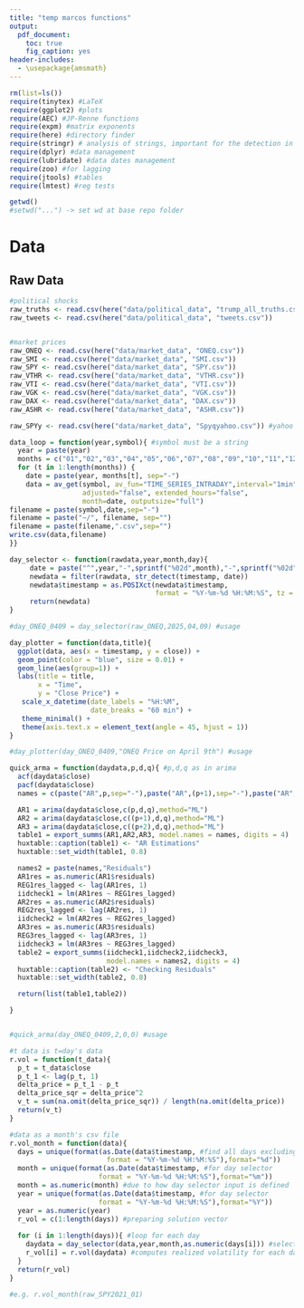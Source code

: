 ```yaml
---
title: "temp marcos functions"
output:
  pdf_document: 
    toc: true
    fig_caption: yes
header-includes:
  - \usepackage{amsmath}
---
```

\newpage

```r
rm(list=ls())
require(tinytex) #LaTeX
require(ggplot2) #plots
require(AEC) #JP-Renne functions
require(expm) #matrix exponents
require(here) #directory finder
require(stringr) # analysis of strings, important for the detection in tweets
require(dplyr) #data management
require(lubridate) #data dates management
require(zoo) #for lagging
require(jtools) #tables
require(lmtest) #reg tests

getwd()
#setwd("...") -> set wd at base repo folder
```

# Data 

## Raw Data
```r

#political shocks
raw_truths <- read.csv(here("data/political_data", "trump_all_truths.csv"))
raw_tweets <- read.csv(here("data/political_data", "tweets.csv"))


#market prices
raw_ONEQ <- read.csv(here("data/market_data", "ONEQ.csv"))
raw_SMI <- read.csv(here("data/market_data", "SMI.csv"))
raw_SPY <- read.csv(here("data/market_data", "SPY.csv")) 
raw_VTHR <- read.csv(here("data/market_data", "VTHR.csv"))
raw_VTI <- read.csv(here("data/market_data", "VTI.csv"))
raw_VGK <- read.csv(here("data/market_data", "VGK.csv"))
raw_DAX <- read.csv(here("data/market_data", "DAX.csv"))
raw_ASHR <- read.csv(here("data/market_data", "ASHR.csv"))

raw_SPYy <- read.csv(here("data/market_data", "Spyqyahoo.csv")) #yahoo

```


```r
data_loop = function(year,symbol){ #symbol must be a string
  year = paste(year)
  months = c("01","02","03","04","05","06","07","08","09","10","11","12")
  for (t in 1:length(months)) {
    date = paste(year, months[t], sep="-")
    data = av_get(symbol, av_fun="TIME_SERIES_INTRADAY",interval="1min",
                  adjusted="false", extended_hours="false",
                  month=date, outputsize="full")
filename = paste(symbol,date,sep="-")
filename = paste("~/", filename, sep="")
filename = paste(filename,".csv",sep="")
write.csv(data,filename)
}}
```

```r
day_selector <- function(rawdata,year,month,day){
     date = paste("^",year,"-",sprintf("%02d",month),"-",sprintf("%02d",day),sep="")
     newdata = filter(rawdata, str_detect(timestamp, date))
     newdata$timestamp = as.POSIXct(newdata$timestamp, 
                                    format = "%Y-%m-%d %H:%M:%S", tz = "EST")
     return(newdata)
}

#day_ONEQ_0409 = day_selector(raw_ONEQ,2025,04,09) #usage
```

```r

day_plotter = function(data,title){
  ggplot(data, aes(x = timestamp, y = close)) +
  geom_point(color = "blue", size = 0.01) +
  geom_line(aes(group=1)) +
  labs(title = title,
       x = "Time",
       y = "Close Price") +
   scale_x_datetime(date_labels = "%H:%M",  
                    date_breaks = "60 min") +
   theme_minimal() +
   theme(axis.text.x = element_text(angle = 45, hjust = 1))
}

#day_plotter(day_ONEQ_0409,"ONEQ Price on April 9th") #usage
```


```r

quick_arma = function(daydata,p,d,q){ #p,d,q as in arima
  acf(daydata$close)
  pacf(daydata$close)
  names = c(paste("AR",p,sep="-"),paste("AR",(p+1),sep="-"),paste("AR",(p+2),sep="-"))

  AR1 = arima(daydata$close,c(p,d,q),method="ML")
  AR2 = arima(daydata$close,c((p+1),d,q),method="ML")
  AR3 = arima(daydata$close,c((p+2),d,q),method="ML")
  table1 = export_summs(AR1,AR2,AR3, model.names = names, digits = 4)
  huxtable::caption(table1) <- "AR Estimations"
  huxtable::set_width(table1, 0.8)

  names2 = paste(names,"Residuals")
  AR1res = as.numeric(AR1$residuals)
  REG1res_lagged <- lag(AR1res, 1)
  iidcheck1 = lm(AR1res ~ REG1res_lagged)
  AR2res = as.numeric(AR2$residuals)
  REG2res_lagged <- lag(AR2res, 1)
  iidcheck2 = lm(AR2res ~ REG2res_lagged)
  AR3res = as.numeric(AR3$residuals)
  REG3res_lagged <- lag(AR3res, 1)
  iidcheck3 = lm(AR3res ~ REG3res_lagged)
  table2 = export_summs(iidcheck1,iidcheck2,iidcheck3, 
                        model.names = names2, digits = 4)
  huxtable::caption(table2) <- "Checking Residuals"
  huxtable::set_width(table2, 0.8)

  return(list(table1,table2))

}


#quick_arma(day_ONEQ_0409,2,0,0) #usage
```

```r

#t data is t=day's data
r.vol = function(t_data){
  p_t = t_data$close
  p_t_1 <- lag(p_t, 1)
  delta_price = p_t_1 - p_t
  delta_price_sqr = delta_price^2
  v_t = sum(na.omit(delta_price_sqr)) / length(na.omit(delta_price))
  return(v_t)
}

```


```r

#data as a month's csv file 
r.vol_month = function(data){
  days = unique(format(as.Date(data$timestamp, #find all days excluding weekends etc
                        format = "%Y-%m-%d %H:%M:%S"),format="%d"))
  month = unique(format(as.Date(data$timestamp, #for day selector
                      format = "%Y-%m-%d %H:%M:%S"),format="%m"))
  month = as.numeric(month) #due to how day selector input is defined
  year = unique(format(as.Date(data$timestamp, #for day selector
                      format = "%Y-%m-%d %H:%M:%S"),format="%Y"))
  year = as.numeric(year)
  r_vol = c(1:length(days)) #preparing solution vector
  
  for (i in 1:length(days)){ #loop for each day
    daydata = day_selector(data,year,month,as.numeric(days[i])) #selects data for each day
    r_vol[i] = r.vol(daydata) #computes realized volatility for each day
  }
  return(r_vol)
}

#e.g. r.vol_month(raw_SPY2021_01)
```






